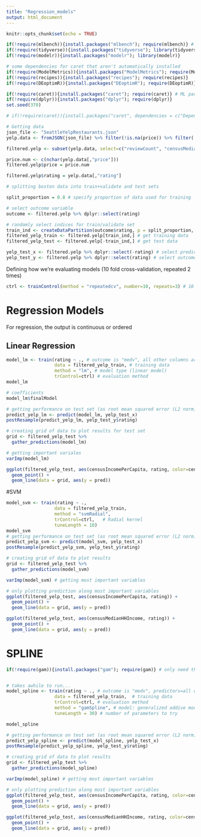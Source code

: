 ```yaml
---
title: "Regression_models"
output: html_document
---
```


```r
knitr::opts_chunk$set(echo = TRUE)
```

```r
if(!require(mlbench)){install.packages("mlbench"); require(mlbench)} # common datasets to use
if(!require(tidyverse)){install.packages("tidyverse"); library(tidyverse)} 
if(!require(modelr)){install.packages("modelr"); library(modelr)} 

# some dependencies for caret that aren't automatically installed
if(!require(ModelMetrics)){install.packages("ModelMetrics"); require(ModelMetrics)}
if(!require(recipes)){install.packages("recipes"); require(recipes)}
if(!require(DEoptimR)){install.packages("DEoptimR"); require(DEoptimR)}

if(!require(caret)){install.packages("caret"); require(caret)} # ML package WITHOUT its dependencies. Should not take as long
if(!require(dplyr)){install.packages("dplyr"); require(dplyr)}
set.seed(370)

# if(!require(caret)){install.packages("caret", dependencies = c("Depends", "Suggests")); require(caret)} # ML package and its dependencies. Do NOT need to run for class. Would be good to install for use of caret in general. This will take awhile!
```

```r
# Getting data
json_file <- "SeattleYelpRestaurants.json"
yelp.data <- fromJSON(json_file) %>% filter(!is.na(price)) %>% filter(!is.na(reviewCount)) %>% filter(!is.na(censusMedianHHIncome)) %>% filter(!is.na(censusIncomePerCapita)) %>% filter(!is.na(censusGiniIndexOfInequality)) %>% filter(!is.na(rating)) 

filtered.yelp <- subset(yelp.data, select=c("reviewCount", "censusMedianHHIncome", "censusIncomePerCapita", "censusGiniIndexOfInequality"))

price.num <- c(nchar(yelp.data[,"price"]))
filtered.yelp$price = price.num

filtered.yelp$rating = yelp.data[,"rating"]

```


```r
# splitting boston data into train+validate and test sets

split_proportion = 0.8 # specify proportion of data used for training

# select outcome variable
outcome <- filtered.yelp %>% dplyr::select(rating)

# randomly select indices for train/validate set
train_ind <- createDataPartition(outcome$rating, p = split_proportion, list = FALSE)
filtered_yelp_train <- filtered.yelp[train_ind,] # get training data
filtered_yelp_test <- filtered.yelp[-train_ind,] # get test data

yelp_test_x <- filtered.yelp %>% dplyr::select(-rating) # select predictor data for test set
yelp_test_y <- filtered.yelp %>% dplyr::select(rating) # select outcome data for test set
```

Defining how we're evaluating models (10 fold cross-validation, repeated 2 times)
```r
ctrl <- trainControl(method = "repeatedcv", number=10, repeats=3) # 10 fold cross-validation, repeated 3 times. better way to do it but takes longer.
```

# Regression Models

For regression, the output is continuous or ordered

## Linear Regression
```r
model_lm <- train(rating ~ ., # outcome is "medv", all other columns are predictors
                  data = filtered_yelp_train, # training data
                  method = "lm", # model type (linear model)
                  trControl=ctrl) # evaluation method
model_lm                  

# coefficients
model_lm$finalModel

# getting performance on test set (as root mean squared error (L2 norm), R^2, mean absolute error (L1 norm))
predict_yelp_lm <- predict(model_lm, yelp_test_x)
postResample(predict_yelp_lm, yelp_test_y$rating)

# creating grid of data to plot results for test set
grid <- filtered_yelp_test %>%
  gather_predictions(model_lm)

# getting important variales
varImp(model_lm)

ggplot(filtered_yelp_test, aes(censusIncomePerCapita, rating, color=censusIncomePerCapita)) +
  geom_point() + 
  geom_line(data = grid, aes(y = pred))
```

#SVM 
```r
model_svm <- train(rating ~ .,
                  data = filtered_yelp_train,
                  method = "svmRadial",
                  trControl=ctrl,   # Radial kernel
                  tuneLength = 10)
model_svm
# getting performance on test set (as root mean squared error (L2 norm), R^2, mean absolute error (L1 norm))
predict_yelp_svm <- predict(model_svm, yelp_test_x)
postResample(predict_yelp_svm, yelp_test_y$rating)

# creating grid of data to plot results
grid <- filtered_yelp_test %>%
  gather_predictions(model_svm)

varImp(model_svm) # getting most important variables

# only plotting prediction along most important variables
ggplot(filtered_yelp_test, aes(censusIncomePerCapita, rating)) + 
  geom_point() + 
  geom_line(data = grid, aes(y = pred))

ggplot(filtered_yelp_test, aes(censusMedianHHIncome, rating)) + 
  geom_point() + 
  geom_line(data = grid, aes(y = pred))
```

# SPLINE
```r
if(!require(gam)){install.packages("gam"); require(gam)} # only need this is dependencies of caret were not installed


# takes awhile to run...
model_spline <- train(rating ~ ., # outcome is "medv", predictors=all other columns
                  data = filtered_yelp_train,  # training data
                  trControl=ctrl, # evaluation method
                  method = "gamSpline", # model: generalized addive model using splines
                  tuneLength = 30) # number of parameters to try

model_spline

# getting performance on test set (as root mean squared error (L2 norm), R^2, mean absolute error (L1 norm))
predict_yelp_spline <- predict(model_spline, yelp_test_x)
postResample(predict_yelp_spline, yelp_test_y$rating)

# creating grid of data to plot results
grid <- filtered_yelp_test %>%
  gather_predictions(model_spline)

varImp(model_spline) # getting most important variables

# only plotting prediction along most important variables
ggplot(filtered_yelp_test, aes(censusIncomePerCapita, rating, color=censusIncomePerCapita)) + 
  geom_point() + 
  geom_line(data = grid, aes(y = pred))

ggplot(filtered_yelp_test, aes(censusMedianHHIncome, rating, color=censusMedianHHIncome)) + 
  geom_point() + 
  geom_line(data = grid, aes(y = pred))
```